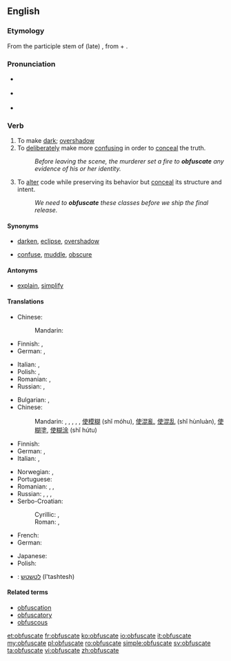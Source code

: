 ==English==
{{was wotd|2007|July|6}}

===Etymology===
From the participle stem of (late) {{etyl|la}} {{term|obfuscare}}, from {{term|ob-}} + {{term|fuscare||darken}}.

===Pronunciation===
* {{a|UK}} {{IPA|/ˈɒbfʌskeɪt/|/ˈɒbfəskeɪt/}}
* {{a|US}} {{IPA|/ˈɑːbfʌskeɪt/|/ˈɑːbfəskeɪt/}}
* {{audio|en-us-obfuscate.ogg|Audio (US)}}

===Verb===
{{en-verb|obfuscat|ing}}

# To make [[dark]]; [[overshadow]]
# To [[deliberately]] make more [[confusing]] in order to [[conceal]] the truth.
#: ''Before leaving the scene, the murderer set a fire to '''obfuscate''' any evidence of his or her identity.''
# {{computing}} To [[alter]] code while preserving its behavior but [[conceal]] its structure and intent.
#: ''We need to '''obfuscate''' these classes before we ship the final release.''

====Synonyms====
* {{sense|to make dark}} [[darken]], [[eclipse]], [[overshadow]]
* {{sense|to deliberately make more confusing}} [[confuse]], [[muddle]], [[obscure]]

====Antonyms====
* {{sense|to deliberately make less confusing}} [[explain]], [[simplify]]

====Translations====
{{trans-top|make dark}}
* Chinese:
*: Mandarin: {{t|cmn|弄暗|tr=nòng'àn|sc=Hani}}
* Finnish: {{t-|fi|varjostaa}}, {{t-|fi|pimentää}}
* German: {{t-|de|verfinstern}}, {{t-|de|verdunkeln}}
{{trans-mid}}
* Italian: {{t-|it|ottenebrare}}, {{t-|it|offuscare}}
* Polish: {{t|pl|zaciemniać}}, {{t|pl|zaciemnić}}
* Romanian: {{t|ro|întuneca}}, {{t|ro|umbri}}
* Russian: {{t|ru|затемнять|tr=zatemnját'}} {{impf}}, {{t|ru|затемнить|tr=zatemnít'}} {{pf.}}
{{trans-bottom}}

{{trans-top|make confusing}}
* Bulgarian: {{t+|bg|обърквам}}, {{t+|bg|смущавам}}
* Chinese:
*: Mandarin: {{t-|cmn|混淆|tr=hùnxiáo|sc=Hani}}, {{t|cmn|弄亂|sc=Hani}}, {{t|cmn|弄乱|tr=nòngluàn|sc=Hani}}, {{t|cmn|搞亂|sc=Hani}}, {{t|cmn|搞乱|tr=gǎoluàn|sc=Hani}}, [[使]][[模糊]] (shǐ móhu), [[使]][[混亂]], [[使]][[混乱]] (shǐ hùnluàn), [[使]][[糊塗]], [[使]][[糊涂]] (shǐ hútu)
* Finnish: {{t+|fi|peittää}}
* German: {{t-|de|verdunkeln}}, {{t+|de|verschleiern}}
* Italian: {{t-|it|offuscare}}, {{t-|it|ottenebrare}}
{{trans-mid}}
* Norwegian: {{t|no|forkludre}}, {{t|no|forvirre}}
* Portuguese: {{t+|pt|ofuscar}}
* Romanian: {{t|ro|confunda}}, {{t|ro|încurca}}, {{t|ro|zăpăci}}
* Russian: {{t|ru|запутывать|tr=zapútyvat'}} {{impf}}, {{t|ru|запутать|tr=zapútat'}} {{pf.}}, {{t|ru|сбивать с толку|tr=sbivát' s tólku}} {{impf}}, {{t|ru|сбить с толку|tr=sbit' s tólku}} {{pf.}}
* Serbo-Croatian: 
*: Cyrillic: {{t|sh|сакрити|alt=са̀крити}}, {{t|sh|замрљати|}}
*: Roman: {{t|sh|sakriti|alt=sàkriti}}, {{t|sh|zamrljati|}}
{{trans-bottom}}

{{trans-top|alter code}}
* French: {{t+|fr|obscurcir}}
* German: {{t-|de|obfuskieren}}
{{trans-mid}}
* Japanese: {{t|ja|難読化する|tr=なんどくかする, nandokuka suru|sc=Jpan}}
* Polish: {{t|pl|zaciemniać}}
{{trans-bottom}}

{{checktrans-top}}
* {{ttbc|he}}: [[לטשטש]] (l'tashtesh)
{{trans-bottom}}

====Related terms====
* [[obfuscation]]
* [[obfuscatory]]
* [[obfuscous]]

[[et:obfuscate]]
[[fr:obfuscate]]
[[ko:obfuscate]]
[[io:obfuscate]]
[[it:obfuscate]]
[[my:obfuscate]]
[[pl:obfuscate]]
[[ro:obfuscate]]
[[simple:obfuscate]]
[[sv:obfuscate]]
[[ta:obfuscate]]
[[vi:obfuscate]]
[[zh:obfuscate]]